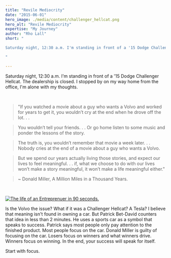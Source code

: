```yaml
---
title: "Revile Mediocrity"
date: "2015-06-01"
hero_image: ./media/content/challenger_hellcat.png
hero_alt: "Revile Mediocrity"
expertise: "My Journey"
author: "Rho Lall"
short: "

Saturday night, 12:30 a.m. I'm standing in front of a '15 Dodge Challenger Hellcat. The dealership is closed. I stopped by on my way home from the office, I'm alone with my thoughts.

"

---
```


Saturday night, 12:30 a.m. I'm standing in front of a '15 Dodge Challenger Hellcat. The dealership is closed. I stopped by on my way home from the office, I'm alone with my thoughts.

<br/>

>"If you watched a movie about a guy who wants a Volvo and worked for years to get it, you wouldn’t cry at the end when he drove off the lot. . . 

>You wouldn’t tell your friends. . . Or go home listen to some music and ponder the lessons of the story.



>The truth is, you wouldn’t remember that movie a week later. . . Nobody cries at the end of a movie about a guy who wants a Volvo.

>But we spend our years actually living those stories, and expect our lives to feel meaningful. . . if, what we choose to do with our lives won’t make a story meaningful, it won’t make a life meaningful either."

> ~ Donald Miller, A Million Miles in a Thousand Years.

<br/>

[![The life of an Entreprenuer in 90 seconds.](https://img.youtube.com/vi/h-KHWUq3B7I/hqdefault.jpg)](https://www.youtube.com/watch?v=h-KHWUq3B7I)

Is the Volvo the issue? What if it was a Challenger Hellcat? A Tesla? I believe that meaning isn't found in owning a car. But Patrick Bet-David counters that idea in less than 2 minutes. He uses a sports car as a symbol that speaks to success. Patrick says most people only pay attention to the finished product. Most people focus on the car. Donald Miller is guilty of focusing on the car. Losers focus on winners and what winners drive. Winners focus on winning. In the end, your success will speak for itself.

Start with focus. 

